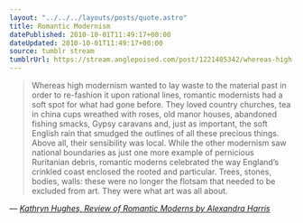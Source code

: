 ```yaml
---
layout: "../../../layouts/posts/quote.astro"
title: Romantic Modernism
datePublished: 2010-10-01T11:49:17+00:00
dateUpdated: 2010-10-01T11:49:17+00:00
source: tumblr stream
tumblrUrl: https://stream.anglepoised.com/post/1221405342/whereas-high-modernism-wanted-to-lay-waste-to-the
---
```


> Whereas high modernism wanted to lay waste to the material past in order to re-fashion it upon rational lines, romantic modernists had a soft spot for what had gone before. They loved country churches, tea in china cups wreathed with roses, old manor houses, abandoned fishing smacks, Gypsy caravans and, just as important, the soft English rain that smudged the outlines of all these precious things. Above all, their sensibility was local. While the other modernism saw national boundaries as just one more example of pernicious Ruritanian debris, romantic moderns celebrated the way England&rsquo;s crinkled coast enclosed the rooted and particular. Trees, stones, bodies, walls: these were no longer the flotsam that needed to be excluded from art. They were what art was all about.

— <cite>[Kathryn Hughes, _Review of Romantic Moderns by Alexandra Harris_](http://www.guardian.co.uk/books/2010/sep/25/romantic-moderns-alexandra-harris)</cite>
